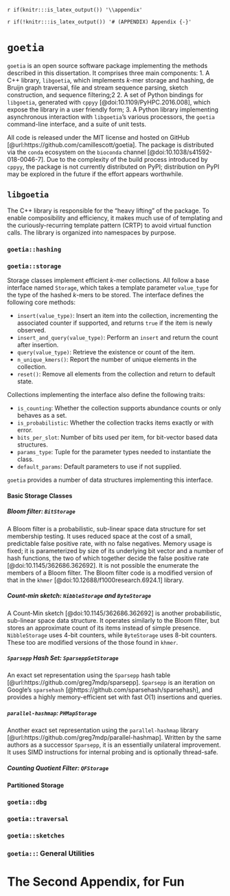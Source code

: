 `r if(knitr:::is_latex_output()) '\\appendix'`

`r if(!knitr:::is_latex_output()) '# (APPENDIX) Appendix {-}'` 

<!--
If you feel it necessary to include an appendix, it goes here.
-->


# `goetia`

`goetia` is an open source software package implementing the methods described in this dissertation.
It comprises three main components:
1. A C++ library, `libgoetia`, which implements $k$-mer storage and hashing, de Bruijn graph traversal, file and stream sequence parsing, sketch construction, and sequence filtering;2
2. A set of Python bindings for `libgoetia`, generated with `cppyy` [@doi:10.1109/PyHPC.2016.008], which expose the library in a user friendly form;
3. A Python library implementing asynchronous interaction with `libgoetia`'s various processors, the `goetia` command-line interface, and a suite of unit tests.

All code is released under the MIT license and hosted on GitHub [@url:https://github.com/camillescott/goetia].
The package is distributed via the `conda` ecosystem on the `bioconda` channel [@doi:10.1038/s41592-018-0046-7].
Due to the complexity of the build process introduced by `cppyy`, the package is not currently distributed on PyPI; distribution on PyPI may be explored in the future if the effort appears worthwhile.

## `libgoetia`

The C++ library is responsible for the "heavy lifting" of the package.
To enable composibility and efficiency, it makes much use of of templating and the curiously-recurring template pattern (CRTP) to avoid virtual function calls.
The library is organized into namespaces by purpose.

### `goetia::hashing`

### `goetia::storage`

Storage classes implement efficient $k$-mer collections.
All follow a base interface named `Storage`, which takes a template parameter `value_type` for the type of the hashed $k$-mers to be stored.
The interface defines the following core methods:

- `insert(value_type)`: Insert an item into the collection, incrementing the associated counter if supported, and returns `true` if the item is newly observed.
- `insert_and_query(value_type)`: Perform an `insert` and return the count after insertion.
- `query(value_type)`: Retrieve the existence or count of the item.
- `n_unique_kmers()`: Report the number of unique elements in the collection.
- `reset()`: Remove all elements from the collection and return to default state.

Collections implementing the interface also define the following traits:

- `is_counting`: Whether the collection supports abundance counts or only behaves as a set.
- `is_probabilistic`: Whether the collection tracks items exactly or with error.
- `bits_per_slot`: Number of bits used per item, for bit-vector based data structures.
- `params_type`: Tuple for the parameter types needed to instantiate the class.
- `default_params`: Default parameters to use if not supplied.

`goetia` provides a number of data structures implementing this interface.

#### Basic Storage Classes

##### Bloom filter: `BitStorage`

A Bloom filter is a probabilistic, sub-linear space data structure for set membership testing.
It uses reduced space at the cost of a small, predictable false positive rate, with no false negatives.
Memory usage is fixed; it is parameterized by size of its underlying bit vector and a number of hash functions, the two of which together decide the false positive rate [@doi:10.1145/362686.362692].
It is not possible the enumerate the members of a Bloom filter.
The Bloom filter code is a modified version of that in the `khmer` [@doi:10.12688/f1000research.6924.1] library.

##### Count-min sketch: `NibbleStorage` and `ByteStorage`

A Count-Min sketch [@doi:10.1145/362686.362692] is another probabilistic, sub-linear space data structure.
It operates similarly to the Bloom filter, but stores an approximate count of its items instead of simple presence.
`NibbleStorage` uses 4-bit counters, while `ByteStorage` uses 8-bit counters.
These too are modified versions of the those found in `khmer`.

##### `Sparsepp` Hash Set: `SparseppSetStorage`

An exact set representation using the `Sparsepp` hash table [@url:https://github.com/greg7mdp/sparsepp].
`Sparsepp` is an iteration on Google's `sparsehash` [@https://github.com/sparsehash/sparsehash], and provides a highly memory-efficient set with fast $O(1)$ insertions and queries.

##### `parallel-hashmap`: `PHMapStorage`

Another exact set representation using the `parallel-hashmap` library [@url:https://github.com/greg7mdp/parallel-hashmap].
Written by the same authors as a successor `Sparsepp`, it is an essentially unilateral improvement.
It uses SIMD instructions for internal probing and is optionally thread-safe.

##### Counting Quotient Filter: `QFStorage`

#### Partitioned Storage

### `goetia::dbg`

### `goetia::traversal`

### `goetia::sketches`

### `goetia::`: General Utilities

# The Second Appendix, for Fun
